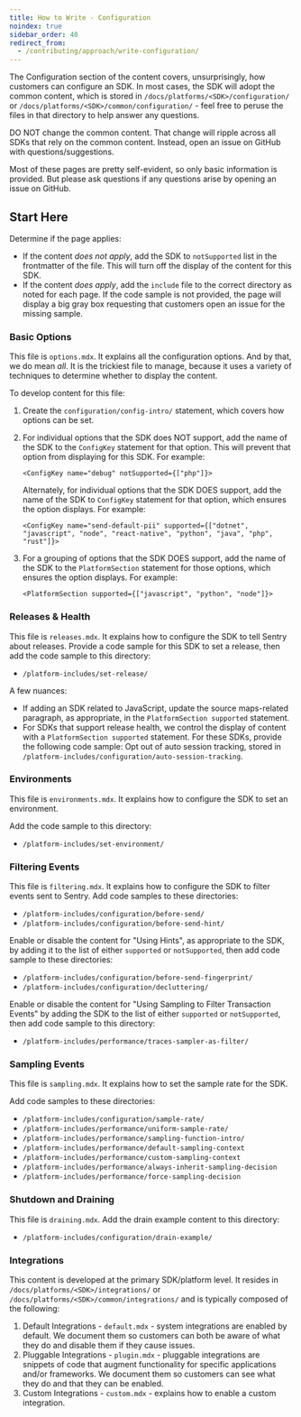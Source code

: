 ```yaml
---
title: How to Write - Configuration
noindex: true
sidebar_order: 40
redirect_from:
  - /contributing/approach/write-configuration/
---
```


The Configuration section of the content covers, unsurprisingly, how customers can configure an SDK. In most cases, the SDK will adopt the common content, which is stored in `/docs/platforms/<SDK>/configuration/` or `/docs/platforms/<SDK>/common/configuration/` - feel free to peruse the files in that directory to help answer any questions.

<Alert >

DO NOT change the common content. That change will ripple across all SDKs that rely on the common content. Instead, open an issue on GitHub with questions/suggestions.

</Alert >

Most of these pages are pretty self-evident, so only basic information is provided. But please ask questions if any questions arise by opening an issue on GitHub.

## Start Here

Determine if the page applies:

- If the content _does not apply_, add the SDK to `notSupported` list in the frontmatter of the file. This will turn off the display of the content for this SDK.
- If the content _does apply_, add the `include` file to the correct directory as noted for each page. If the code sample is not provided, the page will display a big gray box requesting that customers open an issue for the missing sample.

### Basic Options

This file is `options.mdx`. It explains all the configuration options. And by that, we do mean _all_. It is the trickiest file to manage, because it uses a variety of techniques to determine whether to display the content.

To develop content for this file:

1. Create the `configuration/config-intro/` statement, which covers how options can be set.
2. For individual options that the SDK does NOT support, add the name of the SDK to the `ConfigKey` statement for that option. This will prevent that option from displaying for this SDK. For example:

   `<ConfigKey name="debug" notSupported={["php"]}>`

   Alternately, for individual options that the SDK DOES support, add the name of the SDK to `ConfigKey` statement for that option, which ensures the option displays. For example:

   `<ConfigKey name="send-default-pii" supported={["dotnet", "javascript", "node", "react-native", "python", "java", "php", "rust"]}>`

3. For a grouping of options that the SDK DOES support, add the name of the SDK to the `PlatformSection` statement for those options, which ensures the option displays. For example:

   `<PlatformSection supported={["javascript", "python", "node"]}>`

### Releases & Health

This file is `releases.mdx`. It explains how to configure the SDK to tell Sentry about releases. Provide a code sample for this SDK to set a release, then add the code sample to this directory:

- `/platform-includes/set-release/`

A few nuances:

- If adding an SDK related to JavaScript, update the source maps-related paragraph, as appropriate, in the `PlatformSection supported` statement.
- For SDKs that support release health, we control the display of content with a `PlatformSection supported` statement. For these SDKs, provide the following code sample: Opt out of auto session tracking, stored in `/platform-includes/configuration/auto-session-tracking`.

### Environments

This file is `environments.mdx`. It explains how to configure the SDK to set an environment.

Add the code sample to this directory:

- `/platform-includes/set-environment/`

### Filtering Events

This file is `filtering.mdx`. It explains how to configure the SDK to filter events sent to Sentry. Add code samples to these directories:

- `/platform-includes/configuration/before-send/`
- `/platform-includes/configuration/before-send-hint/`

Enable or disable the content for "Using Hints", as appropriate to the SDK, by adding it to the list of either `supported` or `notSupported`, then add code sample to these directories:

- `/platform-includes/configuration/before-send-fingerprint/`
- `/platform-includes/configuration/decluttering/`

Enable or disable the content for "Using Sampling to Filter Transaction Events" by adding the SDK to the list of either `supported` or `notSupported`, then add code sample to this directory:

- `/platform-includes/performance/traces-sampler-as-filter/`

### Sampling Events

This file is `sampling.mdx`. It explains how to set the sample rate for the SDK.

Add code samples to these directories:

- `/platform-includes/configuration/sample-rate/`
- `/platform-includes/performance/uniform-sample-rate/`
- `/platform-includes/performance/sampling-function-intro/`
- `/platform-includes/performance/default-sampling-context`
- `/platform-includes/performance/custom-sampling-context`
- `/platform-includes/performance/always-inherit-sampling-decision`
- `/platform-includes/performance/force-sampling-decision`

### Shutdown and Draining

This file is `draining.mdx`. Add the drain example content to this directory:

- `/platform-includes/configuration/drain-example/`

### Integrations

This content is developed at the primary SDK/platform level. It resides in `/docs/platforms/<SDK>/integrations/` or `/docs/platforms/<SDK>/common/integrations/` and is typically composed of the following:

1. Default Integrations - `default.mdx` - system integrations are enabled by default. We document them so customers can both be aware of what they do and disable them if they cause issues.
2. Pluggable Integrations - `plugin.mdx` - pluggable integrations are snippets of code that augment functionality for specific applications and/or frameworks. We document them so customers can see what they do and that they can be enabled.
3. Custom Integrations - `custom.mdx` - explains how to enable a custom integration.
